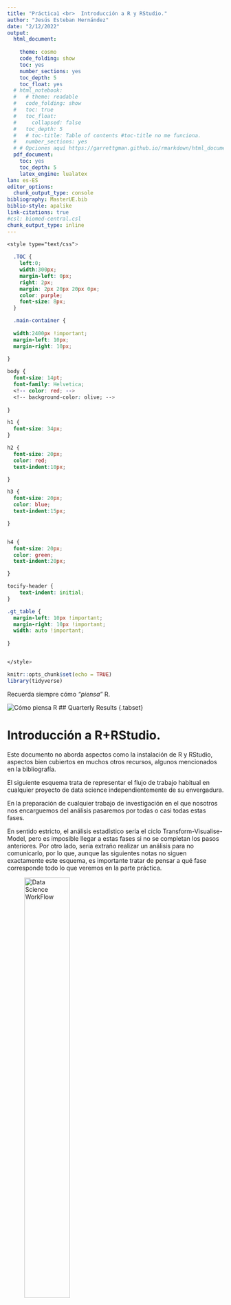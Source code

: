 ```yaml
---
title: "Práctica1 <br>  Introducción a R y RStudio."
author: "Jesús Esteban Hernández"
date: "2/12/2022"
output:
  html_document: 
    
    theme: cosmo
    code_folding: show
    toc: yes
    number_sections: yes
    toc_depth: 5
    toc_float: yes
  # html_notebook:
  #   # theme: readable
  #   code_folding: show
  #   toc: true
  #   toc_float: 
  #     collapsed: false
  #   toc_depth: 5
  #   # toc-title: Table of contents #toc-title no me funciona.
  #   number_sections: yes
  # # Opciones aquí https://garrettgman.github.io/rmarkdown/html_document_format
  pdf_document:
    toc: yes
    toc_depth: 5
    latex_engine: lualatex
lan: es-ES
editor_options:
  chunk_output_type: console
bibliography: MasterUE.bib
biblio-style: apalike
link-citations: true
#csl: biomed-central.csl
chunk_output_type: inline
---
```


```css
<style type="text/css">
  
  .TOC {
    left:0;
    width:300px;
    margin-left: 0px;
    right: 2px;
    margin: 2px 20px 20px 0px;
    color: purple;
    font-size: 8px;
  }

  .main-container {
  
  width:2400px !important;
  margin-left: 10px;
  margin-right: 10px;
  
}

body {
  font-size: 14pt;
  font-family: Helvetica;
  <!-- color: red; -->
  <!-- background-color: olive; -->
  
}

h1 {
  font-size: 34px;
}

h2 {
  font-size: 20px;
  color: red;
  text-indent:10px;

}

h3 {
  font-size: 20px;
  color: blue;
  text-indent:15px;

}


h4 {
  font-size: 20px;
  color: green;
  text-indent:20px;

}

tocify-header {
    text-indent: initial;
}

.gt_table {
  margin-left: 10px !important;
  margin-right: 10px !important;
  width: auto !important;
  
}


</style>

```

```r
knitr::opts_chunk$set(echo = TRUE)
library(tidyverse)
```

Recuerda siempre cómo *"piensa"* R.

![Cómo piensa R](pics/como_piensa_R.png)
## Quarterly Results {.tabset}

# Introducción a R+RStudio.

Este documento no aborda aspectos como la instalación de R y RStudio, aspectos bien cubiertos en muchos otros recursos, algunos mencionados en la bibliografía.

El siguiente esquema trata de representar el flujo de trabajo habitual en cualquier proyecto de data science independientemente de su envergadura.

En la preparación de cualquier trabajo de investigación en el que nosotros nos encarguemos del análisis pasaremos por todas o casi todas estas fases.

En sentido estricto, el análisis estadístico sería el ciclo Transform-Visualise-Model, pero es imposible llegar a estas fases si no se completan los pasos anteriores.
Por otro lado, sería extraño realizar un análisis para no comunicarlo, por lo que, aunque las siguientes notas no siguen exactamente este esquema, es importante tratar de pensar a qué fase corresponde todo lo que veremos en la parte práctica.

![Data Science WorkFlow](pics/datascience_proj.png){width="50%"}

## Aspectos básicos sobre funcionamiento de R.

### ¿Por qué utilizar R para analizar los datos de tu investigación?

#### Ventajas:

-   Código vs. ventanas. (En realidad en SPSS, Stata, SAS también se hacer todo utilizando código)
-   Reproducibilidad (interna y externa).
-   Replicabilidad.
-   Velocidad.
-   Ayuda de la comunidad (software libre).
-   Multitud de recursos.
-   Nadie te acusará de estar pirateando software.
-   Una vez conoces los fundamentos, puedes crecer lo que desees.

#### Desventaja.

-   Curva de aprendizaje lenta en comparación con las *ventanas*.

### Instalación de R y RStudio.

Es conveniente instalar R y luego RStudio.

Instalar R desde aquí: <https://cran.r-project.org/> Instalar RStudio Desktop desde aquí: <https://posit.co/downloads/>

Para detalles sobre la instalación y otros aspectos básicos, [este recurso](https://anabelforte.com/2022/11/20/empezando-en-r-con-rstudio/) creado por Anabel Forte Deltell (más conocida como BayesAna) [![Twitter URL](https://img.shields.io/twitter/url/https/twitter.com/AnaBayes.svg?style=social&label=Follow%20%40AnaBayes)](https://twitter.com/AnaBayes) es un buen punto de arranque.

### Visión global en RStudio.

![Paneles en RStudio](pics/panelesRstudio.png){width="200%"}

#### Conceptos básicos para comenzar a trabajar.

-   Workspace, directorio de trabajo , Imagen (.RData).
-   Paneles: Console, Script,Environment/History/Connection/Tutorial .
-   Métodos abreviados de teclado. Ctrl+Intro, Ctrl+Shift+C, Ctrl+Shift+N...
-   Cómo instalar bibliotecas (library).
-   Cómo abrir o llamar a una biblioteca: require(), library()
-   Cómo llamar a las funciones de una biblioteca.
-   Recordar que la posición es relevante al introducir argumentos.
-   Organización del script: Comentar, Outline, ejecución de líneas.
-   Cómo pedir ayuda en Rstudio y en internet.

## Primeros pasos.

### Recordando cómo *"piensa"* R.

![Cómo piensa R](pics/como_piensa_R.png)

#### Workspace, directorio de trabajo , Imagen (.RData).

-   Paneles: Console, Script,Environment/History/Connection/Tutorial .
-   Métodos abreviados de teclado. Ctrl+Intro, Ctrl+Shift+C, Ctrl+Shift+N...
-   Cómo instalar bibliotecas (library).
-   Cómo abrir o llamar a una biblioteca: require(), library()
-   Cómo llamar a las funciones de una biblioteca.
-   Recordar que la posición es relevante al introducir argumentos.
-   Organización del script: Comentar, Outline, ejecución de líneas.
-   Cómo pedir ayuda en Rstudio y en internet.

############## 

### Uso de la ayuda de R: help, ? o ??.

-   help.start() #Abre el navegador (solo si tenemos la ayuda html instalada)
-   help.search("normal") \# Busca términos relacionados.

Cómo consultar la ayuda de R:

-   ? Consulta de ayuda para funciones.
    *help(stats)* es lo mismo que *?stats*.

-   ?? busca el texto texto en las páginas de ayuda *??stats*.

-   Si se trata de caracteres o de expresiones reservadas porque se utilizan en operaciones básicas (como *+*) o en el interior de otras funciones s (como *if* ), es necesario rodear la expresión con "" para que devuelva la ayuda.

-   Correcto *help("if") o ?"if"* vs. Incorrecto: *help(if)* p *?if*

### Instalar paquetes y llamarlos no son la misma cosa.

Cuando explico este tema, suelo utilizar el ejemplo que sugieren los nombres que vamos a utilizar, solo que en otro contexto.

Instalar la librería (*install.packages('library_name')*) significa ir a la tienda y comprar la biblioteca (library) con los libros incluidos.
Cargarla (*library(library_name)*) o llamarla (*require(library_name)*) sería equivalente a abrir la librería y ponerla a disposición del usuario.
Llamar a una de las funciones que contiene sería equivalente a utilizar uno de los libros (*function_name(args,...)*), libro que puedo usar de muchas formas, siempre que conozca los los *argumentos* para poder hacerlo de la forma que yo deseo.

```         
  Nota: 
  * Aunque no son exactamente lo mismo, escuchará library, biblioteca o paquete para referirse a estas bibliotecas (traducción al español de library). 
  * Para utilizar las funciones anteriores, deberá sustituir *library_name* por el nombre de la biblioteca (*library*) que corresponda, y *function_name* por la función de dicha librería que desee utilizar.
  
```

Instalar un paquete implica copiar una serie de archivos en su ordenador en una carpeta ubicada en un subdirectorio bajo la carpeta de R, es decir es un *hecho físico constatable*.

```         
Nota: Se puede cambiar la ubicación pero de momento recomendamos que deje a R instalarlos en la ubicación por defecto que contiene todas las bibliotecas [*libraries*]). Para ver qué librerías tenemos instaladas, podemos utilizar la función *installed.packages()*. Verá que pueden estar en diferentes ubicaciones.
```

Cargar la librería es ponerla en una zona de memoria que la hace disponible, de forma que basta con llamar a las funciones.
En realidad se puede llamar a las funciones sin cargar la librería, pero deberemos llamarla cada vez que ejecutemos una de las funciones que contenga.
Para esto se usa la expresión *library_name::function()*.

### Tipos de objetos en R (los básicos).

-   **Escalar**.

-   **Array**: Agrupación multidimiensional de vectores.
    Todos elementos del mismo tipo.

-   **Vectores**: Numéricos, Lógicos, Cadenas, Factores.
    Como es Array-\>todos elementos del mismo tipo

-   **Matrices (matrix)**.
    Array de dim=2.
    Como es Array-\>todos elementos del mismo tipo.

-   **dataframes (data.frame)**.
    Matrices que pueden contener elementos de varios tipos, pero todos de la misma longitud.

-   **Listas (list)**.
    Elementos puedes ser de diferentes tipos y longitudes.

-   **Funciones (function)**: conjunto de código de R ejecutable y parametrizable.

    Nota: Todos los objetos tienen atributos length y mode.
    Los arrays además tienen dim.

### Sobre el código en R.

-   Las funciones se pueden separar por ";" o por un salto de línea.

-   Se puede escribir en más de una línea y se pueden agrupar "{}" dentro de una función.

-   El carácter para comentar código en R es *\#* {$Hash$}.
    Evita que se ejecute una o varias líneas de código, y por tanto también permite introducir líneas de texto que nos ayuden recordar por qué creamos el código de esa manera.
    Es lo que llamaremos "comentar el código"

-   Es importante recordar que el código es:

    -   Case-sensitive: Sensible a mayúsculas y minúsculas: Norm es diferente de norm. - Completo (multilinea): El código ha de estar completo para ser ejecutado
    -   Coherente. () []: Los paréntesis han de ser coherentes (cada apertura su cierre).
    -   Cuidado con caracteres reservados: =, \$, &, \*, o prohibidos ä,ü,í,...: Reservados para cometidos concretos, mejor evitar ñ y otros caracteres "extraños".

## Primer script.

Abre una pestaña para crear tu primer script.
Lo puedes hacer desde el menú *File/New File/R script* o con el método de teclado abreviado *Ctrl+May+N*[^1].

Se abrirá una pestaña que señala el nuevo script.
Pegue en ese espacio el siguiente código:

```r
library(car) # carga la biblioteca, que a su vez permite el acceso a los datos de una base de datos sobre coches.
summary(cars) # resume los datos.
plot(cars) # construye un gráfico con los datos.

```

Como ve, aunque es cierto que las funciones están en inglés.
el código de R es bastante comprensible.

Puede salvar el script pulsando el disquete azul bajo la pestaña...

![Save script](pics/Salvar_script.png)

... o más fácil, con la combinación de teclas Ctrl+s.

Las personas que utilizamos R para enseñar estadística tenemos diferentes opiniones sobre si debemos enseñar a utilizar lo que llamamos *base R*, las funciones más básicas de r, en su mayoría incluidas en un paquete llamado *base*, o si es mejor ir directamente hacia lo que llamamos *modern R*, que utiliza algo llamado pipes (*%\>%*) que simplifica enormemente el código necesario para realizar tareas complejas.
De hecho, aunque prácticamente todo se podría construir on rbase, el uso del denominado *tidyverse* (que incluye un conjunto de paquetes bajo esta filosofía) agiliza mucho el trabajo, por lo que es con lo que todos finalmente trabajamos.

**¿Merece la pena aprender algo de rbase?**

En mi opinión sí, porque aunque utilices pipes, de vez en cuando afloran conceptos básicos.
Otros profesores opinan que es mejor llevar al alumno directamente al **tidyverse** porque al final es lo que vais a utilizar.
Entender conceptos como la indexación, los tipos de objetos, las clases de vectores... te ayuda a entender y solucionar los problemas que seguro aparecerán, los mensajes de error y sobre todo las soluciones que encontrarás en los blogs dedicados a este tema.

Las próximas líneas están dedicadas a mostrar algunos comandos muy básicos que ayudan a entender los diferentes objetos y estructuras aunque luego muchas de estas funciones permanecerán escondidas en el interior de funciones más complejas contenidas en otros paquetes.

## Creación de objetos.

Anteriormente hemos mencionado algunos de los objetos habitualmente utilizados en R.
Ahora vamos a aprender a crearlos.

Esto es una expresión...que devuelve un resultado.
No ha creado un objeto.

```r
5+3
```

Y esto es una asignación, que **crea un objeto** (en el ejemplo un escalar con nombre *x*), en el que almacenamos el/los resultado/s (o la función) de, en este caso, una suma.
El objeto se almacena en memoria y se lo puede llamar en cualquier momento.

```r
x<-5+3
x
```

Las funciones utilizan estos objetos para generar nuevos objetos, pero hay algunas funciones básicas que nos ayudan a gestionar estos objetos en nuestro espacio de trabajo[^2].

Mencionaré tres de ellas[^3]:

-   *c()*: Concatena elementos y crea un vector, uno de los objetos más sencillos en R.
-   *ls()*: Lista los objetos en el espacio de trabajo.
-   *rm()*: Elimina objetos del espacio.

Ejemplo de uso:

### Array (vector, matrix, array)

Un array contiene un conjunto de elementos (números o caracteres) del mismo tipo en una estructura ordenada.
En función de las dimensiones puede ser un vector (1 dimensión), una matrix (2 dimensiones) o un array (3 dimensiones).
**Importante: Solo puede contener elementos del mismo tipo**

#### Vectores.

```r
y<-c(4,8,22,32,25) #crea un vector de 5 elementos que son números (escalares)
y # llamamos al objeto para que lo devuelva.
names<-c('Juan','Luis','Mónica','Julia') #Genera un vector que contiene cadenas de caracteres.
names #llamamos al objeto para que lo devuelva.
```

```         
Como se puede observar en el código anterior, hay una parte del texto detrás del carácter **#**. Todos los lenguajes de programación utilizan caracteres para "comentar" texto. El *texto comentado* no se considera parte del código, por lo que sirve para, por ejemplo, dejar explicaciones de por qué cierta parte del código se escribió de una determinada manera, o para que cierto fragmento del código no se ejecute.
```

Obtener la lista de objetos en nuestro espacio de trabajo es así de sencillo.

```r
ls()
```

Y eliminarlos también.

```r
rm(names)
```

Comprobamos que lo ha eliminado.

```r
ls()
```

Algunas funciones nos ayudan a crear vectores de manera más rápida.
Aquí van algunos ejemplos que nos pueden ser útiles más adelante, por ejemplo cuando hablemos de indexación:

```r
a1<-rep(1,20) #Repitiendo elementos.
b<-seq(1,20,2)  # Construyendo sucesiones, por ejemplo aritmética de distancia 2 comenzando el el 1.
d<-27:42 #cuando la distancia es uno se puede abreviar así.
vecnam.rep<-rep(c('Julia','Óscar'),4)
```

Incluso podemos combinar (anidar) funciones.

```r
a2<-rep(1:3,10) #Repitiendo elementos
a2
# En realidad estamos anidando la función seq dentro de la función rep. 
a2.1 <- rep(seq(1,3),10)
a2.1
a3<-rep(1:2,each=10) #Repitiendo elementos, pero de otra manera.
a3

```

Como hemos visto anteriormente, existen objetos de muchos tipos: Array, matriz, vector (en realidad estos dos últimos son tipos de array), lista, dataframe....
Cuando se crean, almacenan y eliminan igual que los vectores del ejemplo anterior, indepedientente de lo complejos o grandes que sean.

#### Matrices.

En el siguiente ejemplo, vamos a crear una matriz.
Esto nos servirá para explicar un concepto importante, la indexación de elementos.

Creación de una matriz.

Generamos una matriz don dos columnas (a partir de los elementos calcula las filas necesarias), llamada m1.
Por defecto los elementos se van introduciendo en la matriz columna a columna.

```r
m1<-matrix(c(2,5,8,9,20,5,8,9),ncol=2) 
m1
```

Pero podemos cambiar la forma en la que los introduce, basta con utilizar un nuevo argumento *byrow* para que la rellene línea a línea.

```r
m2<-matrix(c(2,5,8,9,20,5,8,9),ncol=2,byrow = T) 
m2
```

Como se puede observar, en los bordes aparecen las coordenadas.
Al ser un objeto bidimensional el primer espacio hace referencia a la fila y el segundo a la columna:*[fila,columna]*

En el caso del vector, que solo tiene una dimensión, no habría el elemento columna.

Pues bien, indexar un objeto significa poder llamar a subconjuntos dentro del mismo utilizando las coordenadas.

Indexando un vector.

```r
a2[c(1,2,6)] #extrae elementos que ocupan las posiciones 1,2 y 6 en el vector.
vecnam.rep[seq(1,8,2)] #extrae elemantos que ocupan las posiciones del 1 a 8, pero saltando de 2 en 2 (1,3,5,7)
```

Indexando una matriz.

La indexación también nos permite extraer una parte de una matriz.
Puede ser un conjunto de columnas, un conjunto de filas, o las celdas *([fila,columna)]* que le indiquemos.

En el siguiente código se muestran varios ejemplos.

```r
m1 #Esta es la matriz que creamos anteriormente.
m1[c(1,2),] # Extraigo filas 1 y 2
m1[,c(1,2)] # Extraigo columnas 1 y 2
m1[c(3,4),c(1,2)] # Extraigo un subconjunto de celdas.


```

#### Array.

Se pueden crear objetos con más de dimensiones, pero no vais a encontrar muchos ejemplos en el uso habitual.

```r
ar<-array(c(1,4,4,8,9,9,9.8,9,8,9,9.2,4,5,9,10,3,4,8),c(2,3,2)) #Esto es un array de 2 filas (primera dimension), 3 columnas (segunda dimensión), 2 bloques (tercera dimension)
ar
```

Como no son de uso habitual, no profundizaré en su uso.
Como podéis ver, elementos del mismo tipo, en este caso numéricos, pero podrían ser caracteres (texto).

```r
ar2 <- array(rep(c('red','yellow','green'),6),c(2,3,2))
ar2
```

Como veis ha producido un array con las mismas dimensiones pero ahora contiene texto.

Por cierto, puede que os llame la atención que al utilizar nombres de colores en inglés el texto aparece del color correspondiente.
Esta mejora se incluyó en una de las recientes versiones de RStudio y es porque este vector con colores se puede utilizar al definir colores en un gráfico[^4]

Soy consciente de que hasta aquí puede no haber visto la utilidad de lo expuesto, pero créeme que si entiende estos conceptos, te serán de utilidad cuando trabajes con datos.

Así llegamos un objeto clave para el análisis de datos con R: **el dataframe**.

### Dataframe

Como ya comentamos se trata de una estructura con forma de matriz (todos los vectores han de tener la misma longitud), pero a diferencia de esta, **un dataframe sí puede contener información de distinto tipo**, fundamentalmente números (integer o numeric), de caracteres (texto), lógicos (TRUE/FALSE) y factores (este último será la forma en la que recomendaremos guardar variables categóricas y por su especificidad le dedicaremos un epígrafe propio).

El dataframe es la estructura en la que vamos a almacenar nuestros datos, por lo que, aunque se pueden construir desde la combinación de matrices o vectores, lo frecuente es que los construyamos importando datos desde otros archivos (.csv, .xlsx,...).

Al tratarse de una estructura matricial, le es aplicable lo que hemos comentado sobre la indexación de matrices, pero veremos que para *llamar* a subconjuntos dentro del dataframe, podemos utilizar otros recursos y no solo un vector de posiciones.

En vez de hacerlo así, vamos a cargar datos que ya contiene R.
R contiene muchos ejemplos de datos que van incluidos en las diferentes librerías y a los que podemos llamar.

Uno que se usa mucho para poner ejemplos es Iris que contiene información sobre tres especies de flores acompañadas de sus características (longitud y anchura de pétalos y sépalos).

Para llamarlo basta con escribir esto:

```r
data(iris) #basta con esto porque este dataset se incluye en la librería datasets que se instala por defecto en la instalación de base.
```

Si quisiéramos llamar a un dataset contenido dentro de otro paquete, deberíamos hacerlo así.

```r
data(Anscombe,package='carData') 
```

La primera vez que cargamos unos datos de esta manera, en el entorno (pestaña Environment del panel superior derecho [si no se ha cambiado la colocación de los paneles en las opciones de RStudio]) aparecerá el nombre en el apartado 'Values' y al lado <Promise> junto con el resto de objetos que hemos ido creando.

![](pics/Promise.png)

Si está en Promise, el dataset todavía no está cargado.
Para que cargue hemos de llamarlo una primera vez.

```r
head(iris) # solo pedimos los primeros registros (son 50)
```

```r
head(Anscombe) 
```

Y es entonces cuando pasa al conjunto *Data*.

![](pics/Promise2.png)

En algunos ejemplos utilizaremos estos datos *"precargados"* en R, de ahí la explicación anterior, pero en general los datos serán importados desde archivos externos.

Como comentábamos, el dataframe puede indexarse como hacíamos con la matriz.

Solo columnas 2 y 3 de las primeras 6 filas.
Las 6 filas las impone *head* por defecto.
Sin usar *head()*, mostraría todas.

```r
head(iris[,2:3])
```

Seleccionamos los registros (ejemplares) 4 y 10, y las colunas 2 y 3 del datarame.

```r
iris[c(4,10),2:3] #
```

Al tratarse de un dataframe, podemos llamar a las columnas, en última instancia las variables contenidas en nuestro dataset, por su nombre.
Para ello utilizaremos un vectore de cadenas de texto (character).

```r
iris[c(4,10),c("Sepal.Width","Sepal.Length")]

```

Otra forma de llamar a una variable concreta es utilizando el carácter reservado *\$*.
Para ello comenzamos con el nombre del dataframe y separadmos el nombre de la variable mediante el símbolo del \$.

```         
En realidad esta forma de llamar a partes de un objeto (utilizando $ como separador), se utiliza también en otros objetos más complejos.
```

```r
iris$Sepal.Length
```

Esto será muy útil para crear nuevas variables en el dataframe.
Aunque lo veremos con más detenimiento en la siguiente sesión, incluyo aquí algún ejemplo básico porque ayuda a entender cómo funciona en el dataframe.

Por ejemplo, imaginemos que deseamos crear la razón entre la longitud y la anchura de los sépalos.

```r
iris$Sepal.Ratio <- iris$Sepal.Length/iris$Sepal.Width
```

Como podemos observar, el dataframe iris contiene ahora una nueva variable llamada **sepal.ratio**.

```r
iris[1:4,c("Sepal.Length","Sepal.Width","Sepal.Ratio")] #limito el número de filas utilizando un vector como índice.
```

Para eliminar una variable del data frame, basta con que asignemos NULL al vector correspondiente.

```r
iris$Sepal.Ratio<-NULL
```

Una vez hemos visto lo básico sobre cómo manejarse con un dataframe, en la siguiente sesión aprenderemos a importar uno.

### Listas.

La *lista* es un objeto que a pesar de su utilidad cuesta comprender cuando estás empezando a trabajar con R.
En cierto modo es un contenedor porque puede almacenar otros objetos de diferente tipo (vectores, arrays, dataframes, gráficos) en su interior.
Además, en muchas funciones, alguno de los argumentos es de tipo lista y muchas otras devuelven objetos de tipo lista.

¿Se puede vivir sin comprender qué es una lista en R?
Sí, pero no manejarse algo con ellas limita mucho tu crecimiento posterior.
En un curso de iniciación como este, solo pondré un ejemplo para ilustrar su funcionamiento, pero no te preocupes si en este momento no comprendes del todo su funcionamiento.

En este ejemplo voy a generar un vector, una matriz, un dataframe y un gráfico[^5] y los voy a incluir en una lista.

```         
En el ejemplo voy a utilizar funciones para generar vectores aleatorios siguiendo distribuciones de probabilidad teórica concretas (en el ejemplo una normal y una binomial). No es necesario entender su funcionamiento para comprender el ejemplo, basta con saber que crean vectores de 50 elementos que serán  las variables del dataframe simulado.
```

```r
v1 <- c('Juan', 'Pedro','Luisa')
m1 <- matrix(c(3,5,7,22,45,76,25,22,21),ncol=3)
df1 <- data.frame(id=1001:1050,pas=round(rnorm(50,120,5)),sex=factor(rbinom(50,1,.35),labels=c('Hombre','Mujer')))

plot.new()
barplot(table(df1$sex))
p1 <- recordPlot()

lista1 <- list(v1,m1,df1,p1)
```

Si analizamos su estructura, vemos que tiene cuatro elementos.

```         
Utilizo el argumento max.level para limitar la información que muestra sobre la lista. El tercer elemento es muy grande y si lo muestra entero ocuparía mucho espacio. De hecho, como se puede ver, ha convertido el gráfico en ¡otra lista!
```

```r
str(lista1,max.level = 1) 
```

Como inica la estructura, es una lista de 4 elementos, el vector, una matriz 3x3, un dataframe de 50 observaciones y tres variables , y un cuarto elemento que es otra lista y que al ser llamado, devolverá el gráfico.

Una vez creada, podemos acceder (llamar) a los elementos de la lista utilizando índices, pero las listas necesitan doble corchete (**[[]]**) para ser indexadas.

```r
lista1[[4]] #Esto llamaría al cuarto elemento de la lista, que era el gráfico.
```

Los elementos de las listas pueden también tener nombres y ser llamados por ellos.
Esta lista no los tiene, pero se le pueden asignar utilizando un simple vector (recordad que en R hay muchas estructuras vectoriales).

```r
names(lista1) <- c('mi_vector','mi_matriz','mi_dataframe','mi_gráfico')#este vector asigna nombres a los elementos. Ha de ser de la misma longitud que el número de elementos.
```

Ahora podemos usar el nombre para llamar a los elementos de la lista, parecido a lo que hacíamos para llamar a las variables dentro de un dataframe.

```r
head(lista1$mi_dataframe,n = 10) #Uso head con al argumento n=10 para que solo muestre las 10 primeras filas.
```

### Funciones (un par de palabras)

A lo largo de esta sesión, de manera más o menos consciente, habéis trabajado con funciones.
Estas funciones están contenidas en las librerías que hemos mencionado al inicio de la sesión.
Podemos generar nuestras propias funciones, pero en mi opinión es preferible introducir su creación en clases más avanzadas.

Aunque es cierto que cuando eres capaz de crear una función entiendes mejor su funcionamiento, no es necesario saber hacerlo para utilizarlas correctamente, pero sí es necesario comentar, aunque sea brevemente, su estructura.

Como hemos comentado, cuando la librería está cargada (recordad que se cargan con la función library[^6]), basta con llamar a la función para ejecutarla.
Como habéis visto, el nombre de la función va seguido de unos paréntesis que contienen lo que llamamos *"argumentos"*. Los argumentos nos permiten personalizar la función al objetivo.
Cada argumento tiene un nombre, y en muchos casos un valor por defecto.
En el fondo la forma de llamar (ejecutar) la función se parece estructuralmente a un vector en el que cada elemento tiene un nombre y el valor de cada argumento es utilizado para ejecutar la función.

En muchos casos podemos ver el código detras de una función[^7].
Por ejemplo, este sería el código que ejecuta la función ls()

```r
ls #Para poder verlo he de ejecutar la función sin argumentos, sin el contenido de los paréntesis.
```

Al principio el código es ininteligible, pero según vas aprendiendo, y especialmente cuando diseñas tus propias funciones, es cada vez más *lógico*, al fin y al cabo se trata de comunicarse con una máquina.

Pero lo que nos interesa es que comprendáis la gramática que esconde una función.
Aquí la ayuda es de gran valor.

```r
 ?ls #Pido ayuda sobre la función, por eso utilizo solo un ?
```

Al ejecutarlo, debería aparecer algo como esto en la pestaña Help del panel inferior derecho (si no se ha cambiado la configuración predeterminada):

![Ejemplo de ayuda sobre una función](pics/ejemplo_ayuda_ls.png){height="1000,width=1500"}

El primer bloque, **Description** describe qué hace la función[^8].

Pero me interesa más que entendáis el segundo y tercer bloque **Usage** y **Arguments**.
En el bloque **Usage** podéis ver una parte de lo que, con permiso de los puristas, llamaría *gramática de R*.
Entre paréntesis, aparecen los nombres de los argumentos y, a veces, el valor por defecto[^9] Cuando no tiene valor por defecto es que no lo necesita obligatoriamente, pero si lo deseas puedes asignarle un valor para conseguir que la función opere con dicha especificación.
¿Cualquier valor?
No.
El tipo de valor que acoge(a veces es un objeto, como una matriz, un dataframe, un vector...)se explica en la sección **Arguments**.

Lo que viene ahora se explica poco, aunque se usa mucho, con frecuencia de manera inconsciente.
Como os decía, estructuramente se parece mucho a un vector (en R, muchas estructuras son vectoriales), y como ocurre con los vectores, las posiciones son relevantes.
Cada argumento tiene una posición reservada.
Si la información que necesita el argumento se coloca en la posición reservada, la función interpreta el valor **sin necesidad de que le indiques el nombre del argumento**, porque está *donde se le espera*.
Pero no es obligado darle los argumentos en orden, los puedes cambiar de lugar; eso sí, si los cambias de lugar, deberás indicarle a qué argumento te refieres, porque *ya no está donde se le esperaba*.

Por ejemplo:

El argumento *sorted* está en la posición 5.
Es un argumento lógico (TRUE/FALSE) que sirve pare decirle que ordene el resultado de la orden listar los objetos del espacio de trabajo.

Si lo coloco en la posición en la que lo espera...

```r
ls(,,,,,TRUE)
```

... ordena por orden alfabético la lista de los objetos que hemos ido generando.

Lo mismo sucede si le hubiéramos indicado el nombre del argumento.

```r
ls(sorted=TRUE)
```

Pero si le indico el valor del argumento sin el nombre del mismo, o sin colocarlo en la posición adecuada, sucede esto:

```r
ls(TRUE)
```

La función cree que el valor TRUE es para el argumento name, que no es un argumento de tipo lógico (TRUE/FALSE).

*Todas las funciones de R funcionan así*.
Es raro que necesitemos utilizar todos los argumentos, por lo que en general acabaremos indicando el nombre y el valor solo de los argumentos necesarios para que la función haga lo que nosotros deseamos, sin embargo es frecuente encontrarse en los blogs de consulta, código en el que no se indica el argumento.
Esta es la explicación.

Para terminar este apartado sobre objetos, solo queda decir que hay muchos otros tipos de objetos, algunas funciones crean sus propios objetos, aunque con frecuencia contienen uno o más de los que hemos visto.

En la siguiente sesión veremos cómo importar datos para construir un dataframe y trasnformarlo para obtener nuevas variables.


[^1]: Aunque muchas de las funciones pueden realizarse desde los menús y la barra de herramientas de RStudio, a largo plazo es mejor aprender las combinaciones de teclas más frecuentemente utilizadas

[^2]: El espacio de trabajo o Workspace es el lugar donde se van almacenando todos los objetos que generemos.
    Para salvarlos hay que guardar una *imagen* de dicho espacio de trabajo en un archivo de extensión .RData

[^3]: Algunas de las funciones están disponibles en RStudio en forma de botones u opciones del menú contextual (el que se abre con el botón derecho del ratón), pero merece la pena ir aprendiendo el código porque realmente ahorra mucho tiempo frente al uso de *ventanas y botones*, y por otro lado, el código es reproducible, una pulsación en un botón no.
    Al principio se hace algo cuesta arriba, pero finalmente usamos un par de decenas con regularidad y para el resto tenemos documentación de apoyo.
    Solo hace falta entender *la gramática* en este nuevo lenguaje

[^4]: Por cierto, no es la única forma de indicar colores en R

[^5]: Guardar gráficos base R implica abrir el dispositivo gráfico y utilizar otra función, incluso la propia ayuda recomienda no utilizarlo para almacenar gráficos.
    Es más fácil utilizando los gráficos generados con ggplot.
    No hace falta saber hacerlo, pero lo incluyo para demostrar la versatilidad de las listas para recopilar objetos

[^6]: Ejecutando en la consola *library(library_name)*

[^7]: Esto tiene que ver en parte con la naturaleza abierta del software libre; permite que otros desarrolladores puedan mejorar la función o crear otra a partir de ella.

[^8]: Como podéis ver, sin comprender algunos conceptos como qué es un objeto, qué es un vector o qué es lo que llama environment (entorno) es difícil entender la ayuda, de ahí parte de la utilidad de enseñar esto antes de enseñar *modern R*

[^9]: No os fiéis del color porque depende del fondo que utilicéis en las opciones de RStudio
